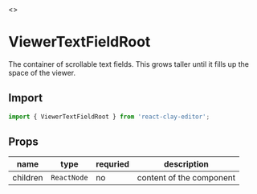 
<Meta title="API/ViewerTextFieldRoot" />

<Story name="Page">
  <></>
</Story>

# ViewerTextFieldRoot

The container of scrollable text fields. This grows taller until it fills up the space of the viewer.


<div style={{ display: 'flex', justifyContent: 'center' }}>
  <ApiExplanation colorized="scrollable-container" />
</div>

## Import

```ts
import { ViewerTextFieldRoot } from 'react-clay-editor';
```

## Props

| name     | type        | requried | description              |
| -------- | ----------- | -------- | ------------------------ |
| children | `ReactNode` | no       | content of the component |
